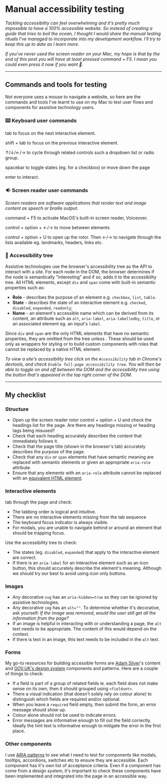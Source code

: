 
<Helmet>
  <title>Manual accessibility testing | Alizeh Khan</title>
</Helmet>

<Container>

# Manual accessibility testing

*Tackling accessibility can feel overwhelming and it's pretty much impossible to have a 100% accessible website. So instead of creating a guide that tries to boil the ocean, I thought I would share the manual testing rituals I've managed to incorporate into my development workflow. I'll try to keep this up to date as I learn more.*

*If you've never used the screen reader on your Mac, my hope is that by the end of this post you will have at least pressed <Key>command</Key> + <Key>F5</Key>. I mean you could even press it now if you want 🤷.*

---

## Commands and tools for testing

Not everyone uses a mouse to navigate a website, so here are the commands and tools I've learnt to use on my Mac to test user flows and components for assistive technology users.

### ⌨️ Keyboard user commands

<Key>tab</Key> to focus on the next interactive element.

<Key>shift</Key> + <Key>tab</Key> to focus on the previous interactive element.

<Key>↑</Key>/<Key>↓</Key>/<Key>←</Key>/<Key>→</Key> to cycle through related controls
such a dropdown list or radio group.

<Key>spacebar</Key> to toggle states (eg. for a checkbox) or move down the page

<Key>enter</Key> to interact.

### 🔉 Screen reader user commands

_Screen readers are software applications that render text and image content as speech or braille output._

<Key>command</Key> + <Key>F5</Key> to activate MacOS's built-in screen reader, Voiceover.

<Key>control</Key> + <Key>option</Key> + <Key>←</Key>/<Key>→</Key> to move between
elements

<Key>control</Key> + <Key>option</Key> + <Key>U</Key> to open up the rotor. Then
<Key>←</Key>/<Key>→</Key> to navigate through the lists available eg. landmarks,
headers, links etc.

### 🌳 Accessibility tree

Assistive technologies use the browser's accessibility tree as the API to interact with a site. For each node in the DOM, the browser determines if the node is semantically "interesting" and if so, adds it to the accessibility tree. All HTML elements, except `div` and `span` come with built-in semantic properties such as:

- **Role** - describes the purpose of an element e.g. `checkbox`, `list`, `table`.
- **State** - describes the state of an interactive element e.g. `checked`, `disabled`, `expanded`, `readonly`;
- **Name** - an element's accessible name which can be derived from its content, an attribute such as `alt`, `aria-label`, `aria-labelledby`, `title`, or an associated element eg. an input's `label`.

Since `div` and `span` are the only HTML elements that have no semantic properties, they are omitted from the tree unless . These should be used only as  wrappers for styling or to build custom components with roles that cannot be replaced by a native HTML element.

_To view a site's accessibility tree click on the `Accessibility` tab in Chrome's devtools, and check `Enable full-page accessibility tree`. You will then be able to toggle on and off between the DOM and the accessibility tree using the button that's appeared in the top right corner of the DOM._

---

## My checklist

### Structure

- Open up the screen reader rotor <Key>control</Key> + <Key>option</Key> + <Key>U</Key> and check the headings list for the page. Are there any headings missing or heading tags being misused?
- Check that each heading accurately describes the content that immediately follows it.
- Check that the page title (shown in the browser's tab) accurately describes the purpose of the page.
- Check that any `div` or `span` elements that have semantic meaning are replaced with semantic elements or given an appropriate `aria-role` attribute.
- Ensure that any elements with an `aria-role` attribute cannot be replaced with an [equivalent HTML element](https://www.w3.org/WAI/ARIA/apg/practices/structural-roles/).

### Interactive elements

<Key>tab</Key> through the page and check:

- The tabbing order is logical and intuitive.
- There are no interactive elements missing from the tab sequence
- The keyboard focus indicator is always visible.
- For modals, you are unable to navigate behind or around an element that should be trapping focus.

Use the accessibility tree to check:

- The states (eg. `disabled`, `expanded`) that apply to the interactive element are correct.
- If there is an `aria-label` for an interactive element such as an icon button, this should accurately describe the element's meaning. Although we should try our best to avoid using icon only buttons.

### Images

- Any decorative `svg` has an `aria-hidden=true` so they can be ignored by assistive technologies.
- Any decorative `img` has an `alt=""`. To determine whether it's decorative, ask yourself: _If the image was removed, would the user still get all the information from the page?_
- If an image is helpful in interacting with or understanding a page, the `alt` text needs to be appropriate. The content of this would depend on the context.
- If there is text in an image, this text needs to be included in the `alt` text.

### Forms

My go-to resources for building accessible forms are [Adam Silver](https://adamsilver.io)'s content and [GOV.UK's design system](https://design-system.service.gov.uk/) components and patterns. Here are a couple of things to check:

- If a field is part of a group of related fields ie. each field does not make sense on its own, then it should grouped using `<fieldset>`.
- There a visual indication (that doesn't solely rely on colour alone) to distinguish which fields are required and/or optional.
- When you leave a `required` field empty, then submit the form, an error message should show up.
- Colour alone should not be used to indicate errors.
- Error messages are informative enough to fill out the field correctly. Ideally the hint text is informative enough to mitigate the error in the first place.

### Other components

I use [ARIA patterns](https://www.w3.org/WAI/ARIA/apg/patterns/) to see what I need to test for components like modals, tooltips, accordions, switches etc to ensure they are accessible. Each component has it's own list of acceptance criteria. Even if a component has come from a design system, it's important to check these components have been implemented and integrated into the page in an accessible way.

</Container>
